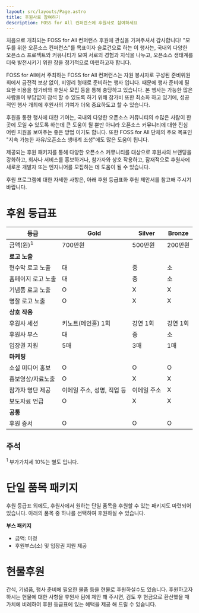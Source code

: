 ```yaml
---
layout: src/layouts/Page.astro
title: 후원사로 참여하기
description: FOSS for All 컨퍼런스에 후원사로 참여하세요
---
```


처음으로 개최되는 FOSS for All 컨퍼런스 후원에 관심을 가져주셔서 감사합니다! "모두를 위한 오픈소스 컨퍼런스"를 목표이자 슬로건으로 하는 이 행사는, 국내외 다양한 오픈소스 프로젝트와 커뮤니티가 모여 서로의 경험과 지식을 나누고, 오픈소스 생태계를 더욱 발전시키기 위한 장을 정기적으로 마련하고자 합니다. 

FOSS for All에서 주최하는 FOSS for All 컨퍼런스는 자원 봉사자로 구성된 준비위원회에서 금전적 보상 없이, 비영리 형태로 준비하는 행사 입니다. 때문에 행사 준비에 필요한 비용을 참가비와 후원사 모집 등을 통해 충당하고 있습니다. 본 행사는 가능한 많은 사람들이 부담없이 참석 할 수 있도록 하기 위해 참가비 또한 최소화 하고 있기에, 성공적인 행사 개최에 후원사의 기여가 더욱 중요하도고 할 수 있습니다.

후원을 통한 행사에 대한 기여는, 국내외 다양한 오픈소스 커뮤니티의 수많은 사람이 한 곳에 모일 수 있도록 하는데 큰 도움이 될 뿐만 아니라 오픈소스 커뮤니티에 대한 진심 어린 지원을 보여주는 좋은 방법 이기도 합니다. 또한 FOSS for All 단체의 주요 목표인 "지속 가능한 자유/오픈소스 생태계 조성"에도 많은 도움이 됩니다.

제공되는 후원 패키지를 통해 다양한 오픈소스 커뮤니티를 대상으로 후원사의 브랜딩을 강화하고, 회사나 서비스를 홍보하거나, 참가자와 상호 작용하고, 잠재적으로 후원사에 새로운 개발자 또는 엔지니어를 모집하는 데 도움이 될 수 있습니다.

후원 프로그램에 대한 자세한 사항은, 아래 후원 등급표화 후원 제안서를 참고해 주시기 바랍니다. 

# 후원 등급표

| 등급 | Gold | Silver | Bronze |
| --- | --- | --- | --- |
| 금액(원)<sup>1</sup> | 700만원 | 500만원 | 200만원 |
| **로고 노출** |  |  |  |
| 현수막 로고 노출 | 대 | 중 | 소 |
| 홈페이지 로고 노출 | 대 | 중 | 소 |
| 기념품 로고 노출 | O | X | X |
| 명찰 로고 노출 | O | X | X |
| **상호 작용** |  |  |  |
| 후원사 세션 | 키노트(메인홀) 1회 | 강연 1회 | 강연 1회 |
| 후원사 부스 | 대 | 중 | 소 |
| 입장권 지원 | 5매 | 3매 | 1매 |
| **마케팅** |  |  |  |
| 소셜 미디어 홍보 | O | O | O |
| 홍보영상/자료노출 | O | X | X |
| 참가자 명단 제공 | 이메일 주소, 성명, 직업 등 | 이메일 주소 | X |
| 보도자료 언급 | O | X | X |
| **공통** |  |  |  |
| 후원 증서 | O | O | O |
## 주석
<sup>1</sup> 부가가치세 10%는 별도 입니다.
# 단일 품목 패키지 

후원 등급표 외에도, 후원사에서 원하는 단일 품목을 후원할 수 있는 패키지도 마련되어 있습니다. 아래의 품목 중 하나를 선택하여 후원하실 수 있습니다.

**부스 패키지**
- 금액: 미정
- 후원부스(소) 및 입장권 지원 제공

# 현물후원
간식, 기념품, 행사 준비에 필요한 물품 등을 현물로 후원하실수도 있습니다. 후원하고자 하시는 현물에 대한 사항을 후원사 팀에 제안 해 주시면, 검토 후 현금으로 환산했을 때 가치에 비례하여 후원 등급표에 있는 혜택을 제공 해 드릴 수 있습니다.